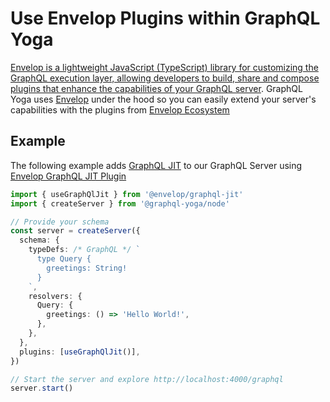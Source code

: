 # Use Envelop Plugins within GraphQL Yoga

[Envelop is a lightweight JavaScript (TypeScript) library for customizing the GraphQL execution layer, allowing developers to build, share and compose plugins that enhance the capabilities of your GraphQL server](https://envelop.dev).
GraphQL Yoga uses [Envelop](https://envelop.dev) under the hood so you can easily extend your server's capabilities with the plugins from [Envelop Ecosystem](https://www.envelop.dev/plugins)

## Example

The following example adds [GraphQL JIT](https://github.com/zalando-incubator/graphql-jit) to our GraphQL Server using [Envelop GraphQL JIT Plugin](https://www.envelop.dev/plugins/use-graphql-jit)

```ts
import { useGraphQlJit } from '@envelop/graphql-jit'
import { createServer } from '@graphql-yoga/node'

// Provide your schema
const server = createServer({
  schema: {
    typeDefs: /* GraphQL */ `
      type Query {
        greetings: String!
      }
    `,
    resolvers: {
      Query: {
        greetings: () => 'Hello World!',
      },
    },
  },
  plugins: [useGraphQlJit()],
})

// Start the server and explore http://localhost:4000/graphql
server.start()
```

